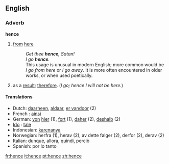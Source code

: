 ==English==

===Adverb===
'''hence'''
# [[from]] [[here]]
#:''Get thee '''hence''', Satan!''
#:''I go '''hence'''.''
#:This usage is unusual in modern English; more common would be ''I go from here'' or ''I go away''.  It is more often encountered in older works, or when used poetically.
# as a [[result]]; [[therefore]].  (''I go; hence I will not be here.'')

====Translations====
*Dutch: [[daarheen]], [[aldaar]], [[er vandoor]] (2)
* French : [[ainsi]]
*German: [[von]] [[hier]] (1), [[fort]] (1), [[daher]] (2), [[deshalb]] (2)
* [[Ido]] : [[tale]]
*Indonesian: [[karenanya]]
*Norwegian: herfra (1), herav (2), av dette følger (2), derfor (2), derav (2)
*Italian: dunque, allora, quindi, perciò
*Spanish: por lo tanto

[[fr:hence]]
[[it:hence]]
[[pt:hence]]
[[zh:hence]]